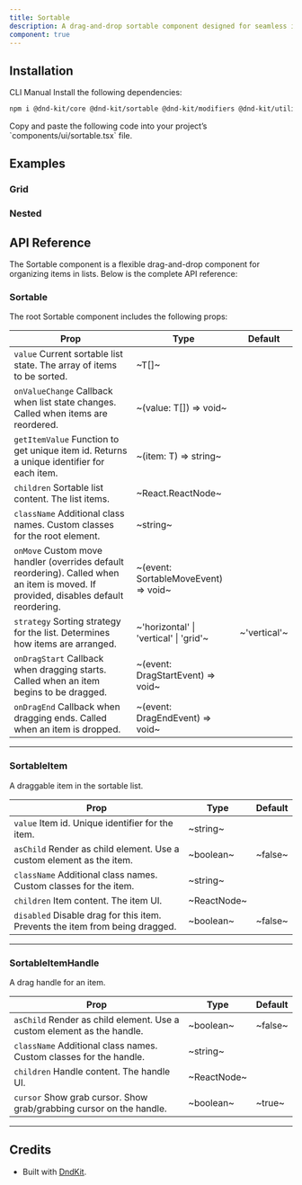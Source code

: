 ```yaml
---
title: Sortable
description: A drag-and-drop sortable component designed for seamless item organization across customizable columns.
component: true
---
```


<ExamplePreview path="sortable/default" />

## Installation

<Tabs defaultValue="cli">

<TabsList>
  <TabsTrigger value="cli">CLI</TabsTrigger>
  <TabsTrigger value="manual">Manual</TabsTrigger>
</TabsList>

<TabsContent value="cli">
  <CliCommands name="sortable" />
</TabsContent>

<TabsContent value="manual">    
<Steps>

<Step>
Install the following dependencies:

```bash
npm i @dnd-kit/core @dnd-kit/sortable @dnd-kit/modifiers @dnd-kit/utilities
```

</Step>

<Step>
Copy and paste the following code into your project’s `components/ui/sortable.tsx` file.

<ComponentPreview name="sortable" />

</Step>

</Steps>

</TabsContent>
</Tabs>

## Examples

### Grid

<ExamplePreview path="sortable/grid" />

### Nested

<ExamplePreview path="sortable/nested" />

## API Reference

The Sortable component is a flexible drag-and-drop component for organizing items in lists. Below is the complete API reference:

### Sortable

The root Sortable component includes the following props:

| **Prop**                                                                                                                                                        | **Type**                               | **Default**  |
| --------------------------------------------------------------------------------------------------------------------------------------------------------------- | -------------------------------------- | ------------ |
| `value` <PopoverInfo>Current sortable list state. The array of items to be sorted.</PopoverInfo>                                                                | ~T[]~                                  | <Na/>        |
| `onValueChange` <PopoverInfo>Callback when list state changes. Called when items are reordered.</PopoverInfo>                                                   | ~(value: T[]) => void~                 | <Na/>        |
| `getItemValue` <PopoverInfo>Function to get unique item id. Returns a unique identifier for each item.</PopoverInfo>                                            | ~(item: T) => string~                  | <Na/>        |
| `children` <PopoverInfo>Sortable list content. The list items.</PopoverInfo>                                                                                    | ~React.ReactNode~                      | <Na/>        |
| `className` <PopoverInfo>Additional class names. Custom classes for the root element.</PopoverInfo>                                                             | ~string~                               | <Na/>        |
| `onMove` <PopoverInfo>Custom move handler (overrides default reordering). Called when an item is moved. If provided, disables default reordering.</PopoverInfo> | ~(event: SortableMoveEvent) => void~   | <Na/>        |
| `strategy` <PopoverInfo>Sorting strategy for the list. Determines how items are arranged.</PopoverInfo>                                                         | ~'horizontal' \| 'vertical' \| 'grid'~ | ~'vertical'~ |
| `onDragStart` <PopoverInfo>Callback when dragging starts. Called when an item begins to be dragged.</PopoverInfo>                                               | ~(event: DragStartEvent) => void~      | <Na/>        |
| `onDragEnd` <PopoverInfo>Callback when dragging ends. Called when an item is dropped.</PopoverInfo>                                                             | ~(event: DragEndEvent) => void~        | <Na/>        |

---

### SortableItem

A draggable item in the sortable list.

| **Prop**                                                                                                | **Type**    | **Default** |
| ------------------------------------------------------------------------------------------------------- | ----------- | ----------- |
| `value` <PopoverInfo>Item id. Unique identifier for the item.</PopoverInfo>                             | ~string~    | <Na/>       |
| `asChild` <PopoverInfo>Render as child element. Use a custom element as the item.</PopoverInfo>         | ~boolean~   | ~false~     |
| `className` <PopoverInfo>Additional class names. Custom classes for the item.</PopoverInfo>             | ~string~    | <Na/>       |
| `children` <PopoverInfo>Item content. The item UI.</PopoverInfo>                                        | ~ReactNode~ | <Na/>       |
| `disabled` <PopoverInfo>Disable drag for this item. Prevents the item from being dragged.</PopoverInfo> | ~boolean~   | ~false~     |

---

### SortableItemHandle

A drag handle for an item.

| **Prop**                                                                                          | **Type**    | **Default** |
| ------------------------------------------------------------------------------------------------- | ----------- | ----------- |
| `asChild` <PopoverInfo>Render as child element. Use a custom element as the handle.</PopoverInfo> | ~boolean~   | ~false~     |
| `className` <PopoverInfo>Additional class names. Custom classes for the handle.</PopoverInfo>     | ~string~    | <Na/>       |
| `children` <PopoverInfo>Handle content. The handle UI.</PopoverInfo>                              | ~ReactNode~ | <Na/>       |
| `cursor` <PopoverInfo>Show grab cursor. Show grab/grabbing cursor on the handle.</PopoverInfo>    | ~boolean~   | ~true~      |

---

## Credits

- Built with [DndKit](https://dndkit.com/).

